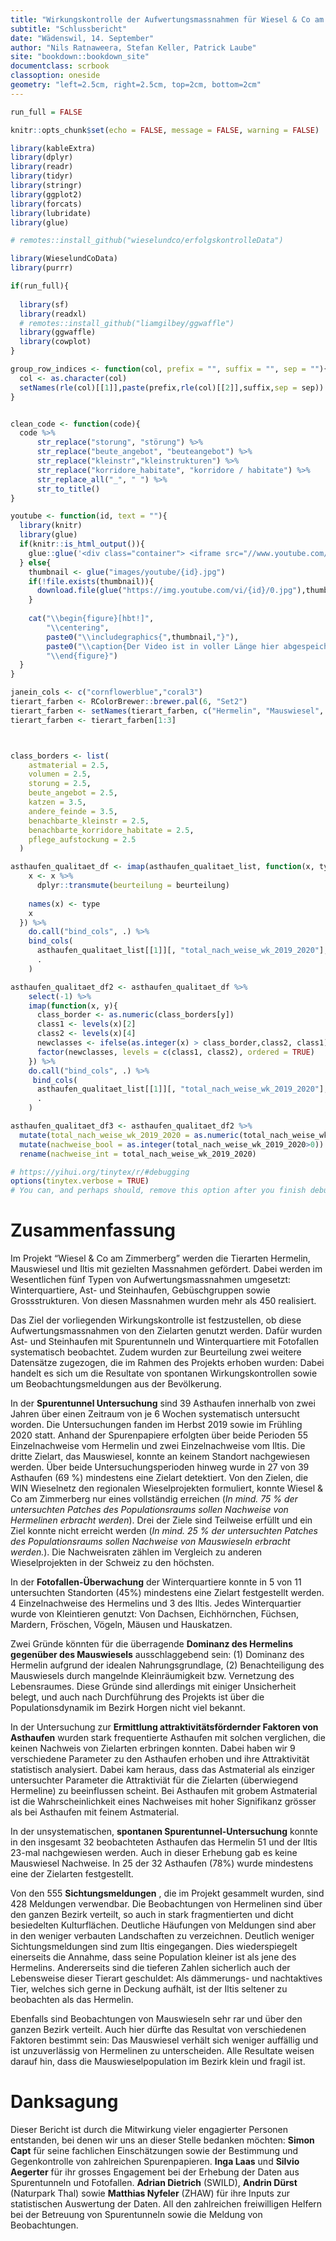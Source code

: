 ```yaml
---
title: "Wirkungskontrolle der Aufwertungsmassnahmen für Wiesel & Co am Zimmerberg"
subtitle: "Schlussbericht"
date: "Wädenswil, 14. September"
author: "Nils Ratnaweera, Stefan Keller, Patrick Laube"
site: "bookdown::bookdown_site"
documentclass: scrbook
classoption: oneside
geometry: "left=2.5cm, right=2.5cm, top=2cm, bottom=2cm" 
---
```



```r
run_full = FALSE

knitr::opts_chunk$set(echo = FALSE, message = FALSE, warning = FALSE)

library(kableExtra)
library(dplyr)
library(readr)
library(tidyr)
library(stringr)
library(ggplot2)
library(forcats)  
library(lubridate)
library(glue)

# remotes::install_github("wieselundco/erfolgskontrolleData")

library(WieselundCoData)
library(purrr)

if(run_full){
  
  library(sf)
  library(readxl)  
  # remotes::install_github("liamgilbey/ggwaffle")
  library(ggwaffle)
  library(cowplot)
}

group_row_indices <- function(col, prefix = "", suffix = "", sep = ""){
  col <- as.character(col)
  setNames(rle(col)[[1]],paste(prefix,rle(col)[[2]],suffix,sep = sep))
}


clean_code <- function(code){
  code %>%
      str_replace("storung", "störung") %>%
      str_replace("beute_angebot", "beuteangebot") %>%
      str_replace("kleinstr","kleinstrukturen") %>%
      str_replace("korridore_habitate", "korridore / habitate") %>%
      str_replace_all("_", " ") %>%
      str_to_title()
}

youtube <- function(id, text = ""){
  library(knitr)
  library(glue)
  if(knitr::is_html_output()){
    glue::glue('<div class="container"> <iframe src="//www.youtube.com/embed/{id}" frameborder="0" allowfullscreen class="video"></iframe> </div><caption class = "caption">{text}</caption>')
  } else{
    thumbnail <- glue("images/youtube/{id}.jpg")
    if(!file.exists(thumbnail)){
      download.file(glue("https://img.youtube.com/vi/{id}/0.jpg"),thumbnail, mode = 'wb')
    }
    
    cat("\\begin{figure}[hbt!]",
        "\\centering",
        paste0("\\includegraphics{",thumbnail,"}"),
        paste0("\\caption{Der Video ist in voller Länge hier abgespeichert: \\url{https://youtu.be/",id,"}}"),
        "\\end{figure}")
  }
}

janein_cols <- c("cornflowerblue","coral3")
tierart_farben <- RColorBrewer::brewer.pal(6, "Set2")
tierart_farben <- setNames(tierart_farben, c("Hermelin", "Mauswiesel", "Iltis", "Baummarder", "Steinmarder","andere Arten"))
tierart_farben <- tierart_farben[1:3]



class_borders <- list(
    astmaterial = 2.5,
    volumen = 2.5,
    storung = 2.5,
    beute_angebot = 2.5,
    katzen = 3.5,
    andere_feinde = 3.5,
    benachbarte_kleinstr = 2.5,
    benachbarte_korridore_habitate = 2.5,
    pflege_aufstockung = 2.5
  )

asthaufen_qualitaet_df <- imap(asthaufen_qualitaet_list, function(x, type){
    x <- x %>%    
      dplyr::transmute(beurteilung = beurteilung)
    
    names(x) <- type
    x
  }) %>%
    do.call("bind_cols", .) %>%
    bind_cols(
      asthaufen_qualitaet_list[[1]][, "total_nach_weise_wk_2019_2020"],
      .
    )

asthaufen_qualitaet_df2 <- asthaufen_qualitaet_df %>%
    select(-1) %>%
    imap(function(x, y){
      class_border <- as.numeric(class_borders[y])
      class1 <- levels(x)[2]
      class2 <- levels(x)[4]
      newclasses <- ifelse(as.integer(x) > class_border,class2, class1)
      factor(newclasses, levels = c(class1, class2), ordered = TRUE)
    }) %>%
    do.call("bind_cols", .) %>%
     bind_cols(
      asthaufen_qualitaet_list[[1]][, "total_nach_weise_wk_2019_2020"],
      .
    )

asthaufen_qualitaet_df3 <- asthaufen_qualitaet_df2 %>%
  mutate(total_nach_weise_wk_2019_2020 = as.numeric(total_nach_weise_wk_2019_2020)) %>%
  mutate(nachweise_bool = as.integer(total_nach_weise_wk_2019_2020>0)) %>%
  rename(nachweise_int = total_nach_weise_wk_2019_2020)
```


```r
# https://yihui.org/tinytex/r/#debugging
options(tinytex.verbose = TRUE)
# You can, and perhaps should, remove this option after you finish debugging (to silence LaTeX, because you no longer need to read the full log).

```

# Zusammenfassung {-}

Im Projekt "Wiesel &amp; Co am Zimmerberg" werden die Tierarten Hermelin, Mauswiesel und Iltis mit gezielten Massnahmen gefördert. Dabei werden im Wesentlichen fünf Typen von Aufwertungsmassnahmen umgesetzt: Winterquartiere, Ast- und Steinhaufen, Gebüschgruppen sowie Grossstrukturen. Von diesen Massnahmen wurden mehr als 450 realisiert.

Das Ziel der vorliegenden Wirkungskontrolle ist festzustellen, ob diese Aufwertungsmassnahmen von den Zielarten genutzt werden. Dafür wurden Ast- und Steinhaufen mit Spurentunneln und Winterquartiere mit Fotofallen systematisch beobachtet. Zudem wurden zur Beurteilung zwei weitere Datensätze zugezogen, die im Rahmen des Projekts erhoben wurden: Dabei handelt es sich um die Resultate von spontanen Wirkungskontrollen sowie um Beobachtungsmeldungen aus der Bevölkerung.

In der **Spurentunnel Untersuchung** sind 39 Asthaufen innerhalb von zwei Jahren über einen Zeitraum von je 6 Wochen systematisch untersucht worden. Die Untersuchungen fanden im Herbst 2019 sowie im Frühling 2020 statt. Anhand der Spurenpapiere erfolgten über beide Perioden 55 Einzelnachweise vom Hermelin und zwei Einzelnachweise vom Iltis. Die dritte Zielart, das Mauswiesel, konnte an keinem Standort nachgewiesen werden. Über beide Untersuchungsperioden hinweg wurde in 27 von 39 Asthaufen (69 %) mindestens eine Zielart detektiert. Von den Zielen, die WIN Wieselnetz den regionalen Wieselprojekten formuliert, konnte Wiesel & Co am Zimmerberg nur eines vollständig erreichen (*In mind. 75 % der untersuchten Patches des Populationsraums sollen Nachweise von Hermelinen erbracht werden*). Drei der Ziele sind Teilweise erfüllt und ein Ziel konnte nicht erreicht werden (*In mind. 25 % der untersuchten Patches des Populationsraums sollen Nachweise von Mauswieseln erbracht werden.*). Die Nachweisraten zählen im Vergleich zu anderen Wieselprojekten in der Schweiz zu den höchsten. 

In der **Fotofallen-Überwachung** der Winterquartiere konnte in 5 von 11 untersuchten Standorten (45%) mindestens eine Zielart festgestellt werden. 4 Einzelnachweise des Hermelins und 3 des Iltis. Jedes Winterquartier wurde von Kleintieren genutzt: Von Dachsen, Eichhörnchen, Füchsen, Mardern, Fröschen, Vögeln, Mäusen und Hauskatzen.

Zwei Gründe könnten für die überragende **Dominanz des Hermelins gegenüber des Mauswiesels** ausschlaggebend sein: (1) Dominanz des Hermelin aufgrund der idealen Nahrungsgrundlage, (2) Benachteiligung des Mauswiesels durch mangelnde Kleinräumigkeit bzw. Vernetzung des Lebensraumes. Diese Gründe sind allerdings mit einiger Unsicherheit belegt, und auch nach Durchführung des Projekts ist über die Populationsdynamik im Bezirk Horgen nicht viel bekannt.

In der Untersuchung zur **Ermittlung attraktivitätsfördernder Faktoren von Asthaufen** wurden stark frequentierte Asthaufen mit solchen verglichen, die keinen Nachweis von Zielarten erbringen konnten. Dabei haben wir 9 verschiedene Parameter zu den Asthaufen erhoben und ihre Attraktivität statistisch analysiert. Dabei kam heraus, dass das Astmaterial als einziger untersuchter Parameter die Attraktiviät für die Zielarten (überwiegend Hermeline) zu beeinflussen scheint. Bei Asthaufen mit grobem Astmaterial ist die Wahrscheinlichkeit eines Nachweises mit hoher Signifikanz grösser als bei Asthaufen mit feinem Astmaterial. 

In der unsystematischen, **spontanen Spurentunnel-Untersuchung** konnte in den insgesamt 32 beobachteten Asthaufen das Hermelin 51 und der Iltis 23-mal nachgewiesen werden. Auch in dieser Erhebung gab es keine Mauswiesel Nachweise. In 25 der 32 Asthaufen (78%) wurde mindestens eine der Zielarten festgestellt.

Von den 555 **Sichtungsmeldungen** , die im Projekt gesammelt wurden, sind 428 Meldungen verwendbar. Die Beobachtungen von Hermelinen sind über den ganzen Bezirk verteilt, so auch in stark fragmentierten und dicht besiedelten Kulturflächen. Deutliche Häufungen von Meldungen sind aber in den weniger verbauten Landschaften zu verzeichnen. Deutlich weniger Sichtungsmeldungen sind zum Iltis eingegangen. Dies wiederspiegelt einerseits die Annahme, dass seine Population kleiner ist als jene des Hermelins. Andererseits sind die tieferen Zahlen sicherlich auch der Lebensweise dieser Tierart geschuldet: Als dämmerungs- und nachtaktives Tier, welches sich gerne in Deckung aufhält, ist der Iltis seltener zu beobachten als das Hermelin.

Ebenfalls sind Beobachtungen von Mauswieseln sehr rar und über den ganzen Bezirk verteilt. Auch hier dürfte das Resultat von verschiedenen Faktoren bestimmt sein: Das Mauswiesel verhält sich weniger auffällig und ist unzuverlässig von Hermelinen zu unterscheiden. Alle Resultate weisen darauf hin, dass die Mauswieselpopulation im Bezirk klein und fragil ist.



# Danksagung {-}

Dieser Bericht ist durch die Mitwirkung vieler engagierter Personen entstanden, bei denen wir uns an dieser Stelle bedanken möchten: **Simon Capt** für seine fachlichen Einschätzungen sowie der Bestimmung und Gegenkontrolle von zahlreichen Spurenpapieren. **Inga Laas** und **Silvio Aegerter** für ihr grosses Engagement bei der Erhebung der Daten aus Spurentunneln und Fotofallen. **Adrian Dietrich** (SWILD), **Andrin Dürst** (Naturpark Thal) sowie **Matthias Nyfeler** (ZHAW) für ihre Inputs zur statistischen Auswertung der Daten. All den zahlreichen freiwilligen Helfern bei der Betreuung von Spurentunneln sowie die Meldung von Beobachtungen.


